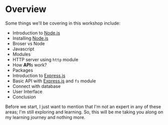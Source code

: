# Overview

Some things we'll be covering in this workshop include:
- Introduction to [Node.js](https://nodejs.org/en)
- Installing [Node.js](https://nodejs.org/en)
- Broser vs Node
- Javascript
- Modules
- HTTP server using `http` module
- How **API**s work?
- Packages
- Introduction to [Express.js](https://expressjs.com/)
- Basic API with [Express.js](https://expressjs.com/) and `fs` module
- Connect with database
- User Interface
- Conclusion

Before we start, I just want to mention that I'm not an expert in any of these areas; I'm still exploring and learning.
So, this will be me taking you along on my learning journey and nothing more.
